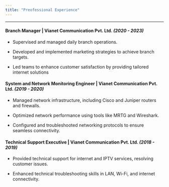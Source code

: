 ```yaml
---
title: "Preofessional Experience"
---
```

<!-- full-page background behind everything -->
<div style="
   position: fixed;
   top: 0;
   left: 0;
   width: 100vw;
   height: 100vh;
   background: url('images/expo.jpg') center/cover no-repeat;
   z-index: -1;
"></div>

---

#### **Branch Manager \| Vianet Communication Pvt. Ltd.** *(2020 - 2023)*

-   Supervised and managed daily branch operations.

-   Developed and implemented marketing strategies to achieve branch targets.

-   Led teams to enhance customer satisfaction by providing tailored internet solutions

#### **System and Network Monitoring Engineer \| Vianet Communication Pvt. Ltd.** *(2019 - 2020)*

-   Managed network infrastructure, including Cisco and Juniper routers and firewalls.

-   Optimized network performance using tools like MRTG and Wireshark.

-   Configured and troubleshooted networking protocols to ensure seamless connectivity.

#### **Technical Support Executive \| Vianet Communication Pvt. Ltd.** *(2018 - 2019)*

-   Provided technical support for internet and IPTV services, resolving customer issues.

-   Enhanced technical troubleshooting skills in LAN, Wi-Fi, and internet connectivity.